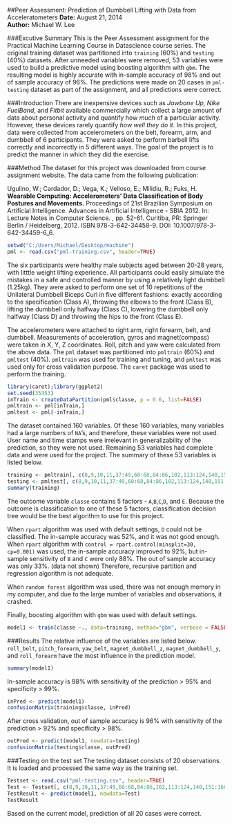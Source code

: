 ##Peer Assessment: Prediction of Dumbbell Lifting with Data from Acceleratometers
**Date:** August 21, 2014      
**Author:** Michael W. Lee

###Excutive Summary
This is the Peer Assessment assignment for the Practical Machine Learning Course in Datascience course series.  The original training dataset was partitioned into `training` (60%) and `testing` (40%) datasets.  After unneeded variables were removed, 53 variables were used to build a predictive model using boosting algorithm with `gbm`.  The resulting model is highly accurate with in-sample accuracy of 98% and out of sample accuracy of 96%.  The predictions were made on 20 cases in `pml-testing` dataset as part of the assignment, and all predictions were correct. 

###Introduction
There are inexpensive devices such as *Jawbone Up, Nike FuelBand,* and *Fitbit* available commercially which collect a large amount of data about personal activity and quantify how *much* of a particular activity.  However, these devices rarely quantify *how well they do it*.  In this project, data were collected from accelerometers on the belt, forearm, arm, and dumbbell of 6 participants.  They were asked to perform barbell lifts correctly and incorrectly in 5 different ways.  The goal of the project is to predict the manner in which they did the exercise.

###Method
The dataset for this project was downloaded from course assignment website.  The data came from the following publication:

Ugulino, W.; Cardador, D.; Vega, K.; Velloso, E.; Milidiu, R.; Fuks, H. **Wearable Computing: Accelerometers' Data Classification of Body Postures and Movements.** Proceedings of 21st Brazilian Symposium on Artificial Intelligence. Advances in Artificial Intelligence - SBIA 2012. In: Lecture Notes in Computer Science. , pp. 52-61. Curitiba, PR: Springer Berlin / Heidelberg, 2012. ISBN 978-3-642-34458-9. DOI: 10.1007/978-3-642-34459-6_6.

```r
setwd("C:/Users/Michael/Desktop/machine")
pml <- read.csv("pml-training.csv", header=TRUE)
```
The six participants were healthy male subjects aged between 20-28 years, with litttle weight lifting experience.  All participants could easily simulate the mistakes in a safe and controlled manner by using a relatively light dumbbell (1.25kg).  They were asked to perform one set of 10 repetitions of the Unilateral Dumbbell Biceps Curl in five different fashions: exactly according to the specification (Class A), throwing the elbows to the front (Class B), lifting the dumbbell only halfway (Class C), lowering the dumbbell only halfway (Class D) and throwing the hips to the front (Class E).

The accelerometers were attached to right arm, right forearm, belt, and dumbbell.  Measurements of acceleration, gyros and magnet(compass) were taken in X, Y, Z coordinates.  Roll, pitch and yaw were calculated from the above data.  The `pml` dataset was partitioned into `pmltrain` (60%) and `pmltest` (40%).  `pmltrain` was used for training and tuning, and `pmltest` was used only for cross validation purpose.  The `caret` package was used to perform the training.

```r
library(caret);library(ggplot2)
set.seed(35353)
inTrain <- createDataPartition(pml$classe, p = 0.6, list=FALSE)
pmltrain <- pml[inTrain,]
pmltest <- pml[-inTrain,]
```

The dataset contained 160 variables.  Of these 160 variables, many variables had a large numbers of `NA`'s, and therefore, these variables were not used.  User name and time stamps were irrelevant in generalizability of the prediction, so they were not used.  Remaining 53 variables had complete data and were used for the project.  The summary of these 53 variables is listed below.

```r
training <- pmltrain[, c(8,9,10,11,37:49,60:68,84:86,102,113:124,140,151:160)]
testing <- pmltest[, c(8,9,10,11,37:49,60:68,84:86,102,113:124,140,151:160)]
summary(training)
```

The outcome variable `classe` contains 5 factors - `A`,`B`,`C`,`D`, and `E`.  Because the outcome is classification to one of these 5 factors, classification decision tree would be the best algorithm to use for this project.

When `rpart` algorithm was used with default settings, `D` could not be classified.  The in-sample accuracy was 52%, and it was not good enough.  When `rpart` algorithm with `control = rpart.control(minsplit=30, cp=0.001)` was used, the in-sample accuracy improved to 92%, but in-sample sensitivity of `B` and `C` were only 88%. The out of sample accuracy was only 33%. (data not shown)  Therefore, recursive partition and regression algorithm is not adequate.

When `random forest` algorithm was used, there was not enough memory in my computer, and due to the large number of variables and observations, it crashed.

Finally, boosting algorithm with `gbm` was used with default settings.

```r
model1 <- train(classe ~., data=training, method="gbm", verbose = FALSE)
```

###Results
The relative influence of the variables are listed below.  `roll_belt`, `pitch_forearm`, `yaw_belt`, `magnet_dumbbell_z`, `magnet_dumbbell_y`, and `roll_forearm` have the most influence in the prediction model.

```r
summary(model1)
```

In-sample accuracy is 98% with sensitivity of the prediction > 95% and specificity > 99%.
```r
inPred <- predict(model1)
confusionMatrix(training$classe, inPred)
```

After cross validation, out of sample accuracy is 96% with sensitivity of the prediction > 92% and specificity > 98%.
```r
outPred <- predict(model1, newdata=testing)
confusionMatrix(testing$classe, outPred)
```

###Testing on the test set
The testing dataset consists of 20 observations.  It is loaded and processed the same way as the training set.

```r
Testset <- read.csv("pml-testing.csv", header=TRUE)
Test <- Testset[, c(8,9,10,11,37:49,60:68,84:86,102,113:124,140,151:160)]
TestResult <- predict(model1, newdata=Test)
TestResult
```

Based on the current model, prediction of all 20 cases were correct.

